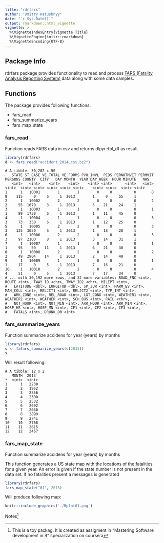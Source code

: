 ```yaml
---
title: "rdrfars"
author: "Dmitry Ratushnyy"
date: "`r Sys.Date()`"
output: rmarkdown::html_vignette
vignette: >
  %\VignetteIndexEntry{Vignette Title}
  %\VignetteEngine{knitr::rmarkdown}
  %\VignetteEncoding{UTF-8}
---
```


## Package Info

rdrfars package provides functionality to read and process [FARS (Fatality Analysis Reporting System)](https://www-fars.nhtsa.dot.gov/Main/index.aspx) data along with some data samples.

## Functions

The package provides following functions:

* fars_read
* fars_summarize_years
* fars_map_state


### fars_read

Function reads FARS data in csv and returns dlpyr::tbl_df as result

```r
library(rdrfars)
d <- fars_read("accident_2014.csv.bz2")
```

    # A tibble: 30,202 x 50
       STATE ST_CASE VE_TOTAL VE_FORMS PVH_INVL  PEDS PERNOTMVIT PERMVIT PERSONS COUNTY  CITY   DAY MONTH  YEAR DAY_WEEK  HOUR MINUTE   NHS
       <int>   <int>    <int>    <int>    <int> <int>      <int>   <int>   <int>  <int> <int> <int> <int> <int>    <int> <int>  <int> <int>
    1      1   10001        1        1        0     0          0       8       8    115     0     6     1  2013        1     0     55     1
    2      1   10002        2        2        0     0          0       2       2     55  1670     3     1  2013        5    21     24     1
    3      1   10003        1        1        0     0          0       1       1     89  1730     6     1  2013        1    11     45     0
    4      1   10004        1        1        0     0          0       3       3     73   350     6     1  2013        1    12     25     0
    5      1   10005        2        2        0     0          0       3       3    125  3050     6     1  2013        1    18     28     1
    6      1   10006        2        2        0     0          0       3       3     97  2100     8     1  2013        3    14     31     1
    7      1   10007        1        1        0     0          0       1       1     95    50    11     1  2013        6    21     30     0
    8      1   10008        2        2        0     0          0       2       2     49  2904    14     1  2013        2    14     49     0
    9      1   10009        1        1        0     0          0       1       1     17     0     5     1  2013        7    16     21     0
    10     1   10010        2        2        0     0          0       4       4     51     0     5     1  2013        7    17     34     0
    # ... with 30,192 more rows, and 32 more variables: ROAD_FNC <int>, ROUTE <int>, TWAY_ID <chr>, TWAY_ID2 <chr>, MILEPT <int>,
    #   LATITUDE <dbl>, LONGITUD <dbl>, SP_JUR <int>, HARM_EV <int>, MAN_COLL <int>, RELJCT1 <int>, RELJCT2 <int>, TYP_INT <int>,
    #   WRK_ZONE <int>, REL_ROAD <int>, LGT_COND <int>, WEATHER1 <int>, WEATHER2 <int>, WEATHER <int>, SCH_BUS <int>, RAIL <chr>,
    #   NOT_HOUR <int>, NOT_MIN <int>, ARR_HOUR <int>, ARR_MIN <int>, HOSP_HR <int>, HOSP_MN <int>, CF1 <int>, CF2 <int>, CF3 <int>,
    #   FATALS <int>, DRUNK_DR <int>


### fars_summarize_years
Function summarize accidens for year (years) by months

```r
library(rdrfars)
s <- fafars_summarize_years(c(2013))
s
```
Will result following:



    # A tibble: 12 x 2
       MONTH `2013`
    *  <int>  <int>
    1      1   2230
    2      2   1952
    3      3   2356
    4      4   2300
    5      5   2532
    6      6   2692
    7      7   2660
    8      8   2899
    9      9   2741
    10    10   2768
    11    11   2615
    12    12   2457 

### fars_map_state
Function summarize accidens for year (years) by months

This function generates a US state map with the locations of the
fatalities for a given year. An error is given if the state number is not
present in the data set. If no fatalities present a messages is generated

```r
library(rdrfars)
fars_map_state("01", 2013)
```

Will produce following map:
```r
knitr::include_graphics('./Rplot01.png')
```


Notes^[This is a toy packag. It is created as assigment in "Mastering Software development in R" specialization on coursera]

